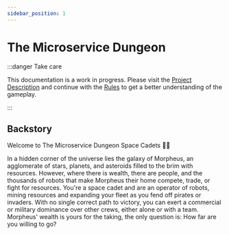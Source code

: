 ```yaml
---
sidebar_position: 1
---
```


# The Microservice Dungeon

:::danger Take care

This documentation is a work in progress. Please visit the [Project Description](https://www.archi-lab.io/compounds/dungeon_main_ws21.html) and continue with the [Rules](/rules/dungeon) to get a better understanding of the gameplay.

:::

## Backstory

Welcome to The Microservice Dungeon Space Cadets 👩‍🚀

In a hidden corner of the universe lies the galaxy of Morpheus, an agglomerate of stars, planets, and asteroids filled to the brim with resources.
However, where there is wealth, there are people, and the thousands of robots that make Morpheus their home compete, trade, or fight for resources.
You're a space cadet and are an operator of robots, mining resources and expanding your fleet as you fend off pirates or invaders.
With no single correct path to victory, you can exert a commercial or military dominance over other crews, either alone or with a team.
Morpheus' wealth is yours for the taking, the only question is: How far are you willing to go?
